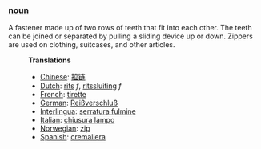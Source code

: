 ===[[noun]]===
A fastener made up of two rows of teeth that fit into each other. The teeth can be joined or separated by pulling a sliding device up or down. Zippers are used on clothing, suitcases, and other articles.

:'''Translations'''
:*[[Chinese]]: [[拉链]]
:*[[Dutch]]: [[rits]] ''f'', [[ritssluiting]] ''f''
:*[[French]]: [[tirette]] 
:*[[German]]: [[Reißverschluß]]
:*[[Interlingua]]: [[serratura fulmine]]
:*[[Italian]]: [[chiusura lampo]]
:*[[Norwegian]]: [[zip]]
:*[[Spanish]]: [[cremallera]]